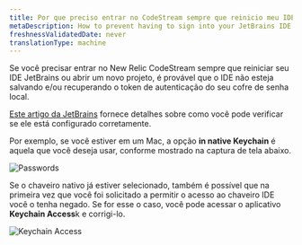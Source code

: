 ```yaml
---
title: Por que preciso entrar no CodeStream sempre que reinicio meu IDE JetBrains?
metaDescription: How to prevent having to sign into your JetBrains IDE every time you restart it.
freshnessValidatedDate: never
translationType: machine
---
```




Se você precisar entrar no New Relic CodeStream sempre que reiniciar seu IDE JetBrains ou abrir um novo projeto, é provável que o IDE não esteja salvando e/ou recuperando o token de autenticação do seu cofre de senha local.

[Este artigo da JetBrains](https://www.jetbrains.com/help/idea/reference-ide-settings-password-safe.html) fornece detalhes sobre como você pode verificar se ele está configurado corretamente.

Por exemplo, se você estiver em um Mac, a opção <DoNotTranslate>**in native Keychain**</DoNotTranslate> é aquela que você deseja usar, conforme mostrado na captura de tela abaixo.

<img
  alt="Passwords"
  src={codestreamJetbrainsPasswordKeychain}
/>

Se o chaveiro nativo já estiver selecionado, também é possível que na primeira vez que você foi solicitado a permitir o acesso ao chaveiro IDE você o tenha negado. Se for esse o caso, você pode acessar o aplicativo <DoNotTranslate>**Keychain Access**</DoNotTranslate>k e corrigi-lo.

<img
  alt="Keychain Access"
  src={codestreamIntellijKeychainAccess}
/>